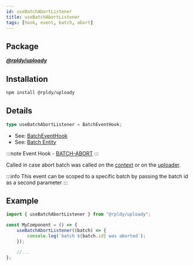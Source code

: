 ```yaml
---
id: useBatchAbortListener
title: useBatchAbortListener
tags: [hook, event, batch, abort]
---
```


## Package

**_[@rpldy/uploady](../../packages/rpldy-uploady)_**

## Installation

```bash npm2yarn
npm install @rpldy/uploady
```

## Details

```typescript
type useBatchAbortListener = BatchEventHook;
```

- See: [BatchEventHook](../types#batcheventhook)
- See: [Batch Entity](../entities#batch)

:::note
Event Hook - [BATCH-ABORT](../events#batchAbort)
:::

Called in case abort batch was called on the [context](../context#abortbatch)
or on the [uploader](../uploader#abortbatch).

:::info
This event can be scoped to a specific batch by passing the batch id as a second parameter
:::

## Example

```javascript
import { useBatchAbortListener } from "@rpldy/uploady";

const MyComponent = () => {
    useBatchAbortListener((batch) => {
        console.log(`batch ${batch.id} was aborted`);
    });

    //...
};
```
